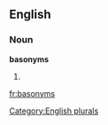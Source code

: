 
==English==

===Noun===
'''basonyms'''

# {{plural of|[[basonym]]}}

[[Category:English plurals]]

[[fr:basonyms]]